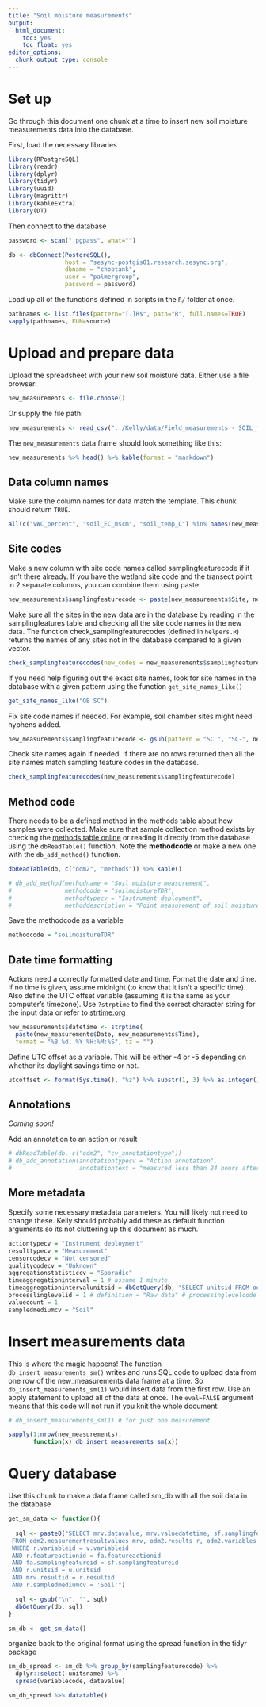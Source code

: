 ```yaml
---
title: "Soil moisture measurements"
output:
  html_document:
    toc: yes
    toc_float: yes
editor_options: 
  chunk_output_type: console
---
```


# Set up

Go through this document one chunk at a time to insert new soil moisture measurements data into the database. 

First, load the necessary libraries

```r
library(RPostgreSQL)
library(readr)
library(dplyr)
library(tidyr)
library(uuid)
library(magrittr)
library(kableExtra)
library(DT)
```

Then connect to the database

```r
password <- scan(".pgpass", what="")

db <- dbConnect(PostgreSQL(), 
                host = "sesync-postgis01.research.sesync.org",
                dbname = "choptank", 
                user = "palmergroup",
                password = password)
```

Load up all of the functions defined in scripts in the `R/` folder at once. 

```r
pathnames <- list.files(pattern="[.]R$", path="R", full.names=TRUE)
sapply(pathnames, FUN=source)
```

# Upload and prepare data

Upload the spreadsheet with your new soil moisture data. Either use a file browser:

```r
new_measurements <- file.choose()
```

Or supply the file path: 

```r
new_measurements <- read_csv("../Kelly/data/Field_measurements - SOIL_field_measurements.csv")
```

The `new_measurements` data frame should look something like this: 

```r
new_measurements %>% head() %>% kable(format = "markdown")
```

## Data column names

Make sure the column names for data match the template. This chunk should return `TRUE`. 

```r
all(c("VWC_percent", "soil_EC_mscm", "soil_temp_C") %in% names(new_measurements))
```

## Site codes 

Make a new column with site code names called samplingfeaturecode if it isn't there already. If you have the wetland site code and the transect point in 2 separate columns, you can combine them using paste. 

```r
new_measurements$samplingfeaturecode <- paste(new_measurements$Site, new_measurements$Location)
```

Make sure all the sites in the new data are in the database by reading in the samplingfeatures table and checking all the site code names in the new data. The function check_samplingfeaturecodes (defined in `helpers.R`) returns the names of any sites not in the database compared to a given vector.

```r
check_samplingfeaturecodes(new_codes = new_measurements$samplingfeaturecode) %>% head()
```

If you need help figuring out the exact site names, look for site names in the database with a given pattern using the function `get_site_names_like()`

```r
get_site_names_like("QB SC")
```

Fix site code names if needed. For example, soil chamber sites might need hyphens added. 

```r
new_measurements$samplingfeaturecode <- gsub(pattern = "SC ", "SC-", new_measurements$samplingfeaturecode)
```

Check site names again if needed. If there are no rows returned then all the site names match sampling feature codes in the database. 

```r
check_samplingfeaturecodes(new_measurements$samplingfeaturecode)
```

## Method code 

There needs to be a defined method in the methods table about how samples were collected. Make sure that sample collection method exists by checking the [methods table online](https://palmerlab.umd.edu/choptank-db/methods.html) or reading it directly from the database using the `dbReadTable()` function. Note the **methodcode** or make a new one with the `db_add_method()` function. 

```r
dbReadTable(db, c("odm2", "methods")) %>% kable()
```

```r
# db_add_method(methodname = "Soil moisture measurement",
#               methodcode = "soilmoistureTDR",
#               methodtypecv = "Instrument deployment",
#               methoddescription = "Point measurement of soil moisture using TDR probe with 1.5 inch probes")
```

Save the methodcode as a variable

```r
methodcode = "soilmoistureTDR"
```

## Date time formatting

Actions need a correctly formatted date and time. Format the date and time. If no time is given, assume midnight (to know that it isn't a specific time). Also define the UTC offset variable (assuming it is the same as your computer's timezone). Use `?strptime` to find the correct character string for the input data or refer to [strtime.org](http://strftime.org/)

```r
new_measurements$datetime <- strptime(
  paste(new_measurements$Date, new_measurements$Time),
  format = "%B %d, %Y %H:%M:%S", tz = "")
```

Define UTC offset as a variable. This will be either -4 or -5 depending on whether its daylight savings time or not.

```r
utcoffset <- format(Sys.time(), "%z") %>% substr(1, 3) %>% as.integer()
```

## Annotations 

*Coming soon!* 

Add an annotation to an action or result

```r
# dbReadTable(db, c("odm2", "cv_annotationtype"))
# db_add_annotation(annotationtypecv = "Action annotation",
#                   annotationtext = "measured less than 24 hours after rain")
```

## More metadata 

Specify some necessary metadata parameters. You will likely not need to change these. Kelly should probably add these as default function arguments so its not cluttering up this document as much. 

```r
actiontypecv = "Instrument deployment"
resulttypecv = "Measurement"
censorcodecv = "Not censored"
qualitycodecv = "Unknown"
aggregationstatisticcv = "Sporadic"
timeaggregationinterval = 1 # assume 1 minute
timeaggregationintervalunitsid = dbGetQuery(db, "SELECT unitsid FROM odm2.units WHERE unitsname = 'Minute'") # minute
processlinglevelid = 1 # definition = "Raw data" # processinglevelcode = 0
valuecount = 1
sampledmediumcv = "Soil"
```

# Insert measurements data

This is where the magic happens! The function `db_insert_measurements_sm()` writes and runs SQL code to upload data from one row of the new_measurements data frame at a time. So `db_insert_measurements_sm(1)` would insert data from the first row. Use an apply statement to upload all of the data at once. The `eval=FALSE` argument means that this code will not run if you knit the whole document. 

```r
# db_insert_measurements_sm(1) # for just one measurement

sapply(1:nrow(new_measurements),
       function(x) db_insert_measurements_sm(x))
```

# Query database 

Use this chunk to make a data frame called sm_db with all the soil data in the database

```r
get_sm_data <- function(){
  
  sql <- paste0("SELECT mrv.datavalue, mrv.valuedatetime, sf.samplingfeaturecode, r.featureactionid, v.variablecode, u.unitsname
 FROM odm2.measurementresultvalues mrv, odm2.results r, odm2.variables v, odm2.units u, odm2.samplingfeatures sf, odm2.featureactions fa
 WHERE r.variableid = v.variableid 
 AND r.featureactionid = fa.featureactionid
 AND fa.samplingfeatureid = sf.samplingfeatureid
 AND r.unitsid = u.unitsid
 AND mrv.resultid = r.resultid 
 AND r.sampledmediumcv = 'Soil'")

  sql <- gsub("\n", "", sql)
  dbGetQuery(db, sql)
}

sm_db <- get_sm_data()
```

organize back to the original format using the spread function in the tidyr package

```r
sm_db_spread <- sm_db %>% group_by(samplingfeaturecode) %>%
  dplyr::select(-unitsname) %>%
  spread(variablecode, datavalue)
```

```r
sm_db_spread %>% datatable()
```

